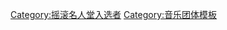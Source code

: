 {{Navbox
|name = 摇滚名人堂1994届入选者
|title = [[摇滚名人堂]][[搖滾名人堂成員列表|1994届入选者]]
|listclass = hlist
|state = {{{state|autocollapse}}}

| group1 = 表演者
| list1 =
* '''[[動物樂團]]'''
** {{link-en|艾瑞克·伯登|Eric Burdon}}
** [[查斯·錢德勒]]
** {{link-en|艾倫·普萊斯|Alan Price}}
** {{link-en|約翰·史提爾|John Steel (drummer)}}
** {{link-en|希爾頓·瓦倫泰|Hilton Valentine}}
* '''[[乐队合唱团]]'''
** {{link-en|瑞克·丹科|Rick Danko}}
** {{link-en|萊文·海爾姆|Levon Helm}}
** {{link-en|加斯·哈德森|Garth Hudson}}
** {{link-en|理察·曼努爾|Richard Manuel}}
** [[羅比·羅伯森]]
* '''[[杜安·艾迪]]'''
* '''[[感恩至死]]'''
** {{link-en|湯姆·康斯坦汀|Tom Constanten}}
** [[傑瑞·加西亞]]
** {{link-en|唐娜·珍·戈奧斯|Donna Jean Godchaux}}
** {{link-en|凱思·戈奧斯|Keith Godchaux}}
** {{link-en|米奇·哈特|Mickey Hart}}
** {{link-en|羅伯特·杭特 (作詞家)|Robert Hunter (lyricist)|羅伯特·杭特}}
** {{link-en|比爾·克洛伊茨曼|Bill Kreutzmann}}
** [[菲爾·萊什]]
** {{link-en|羅恩·麥克南|Ron "Pigpen" McKernan}}
** {{link-en|布蘭特·米德蘭|Brent Mydland}}
** {{link-en|鮑勃·維爾|Bob Weir}}
** {{link-en|文斯·威爾尼克|Vince Welnick}}
* '''[[艾爾頓·約翰|艾爾頓·約翰]]'''
* '''[[约翰·列侬|約翰·藍儂]]'''
* '''[[巴布·馬利]]'''
* '''[[罗德·斯图尔特|洛·史都華]]'''

| group2 = 早期影响
| list2 =
* {{link-en|威利·迪克森|Willie Dixon}}

| group3 = 非表演者<br />(艾哈邁德·艾特根獎)
| list3 =
* {{link-en|強尼·奧蒂斯|Johnny Otis}}

}}<noinclude>
{{collapsible option}}
[[Category:摇滚名人堂入选者]]
[[Category:音乐团体模板]]
</noinclude>